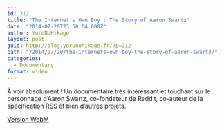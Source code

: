 ```yaml
---
id: 312
title: "The Internet's Own Boy : The Story of Aaron Swartz"
date: "2014-07-20T23:50:04.000Z"
author: YoruNoHikage
layout: post
guid: http://blog.yorunohikage.fr/?p=312
path: "/2014/07/20/the-internets-own-boy-the-story-of-aaron-swartz/"
categories:
  - Documentary
format: video
---
```

<YouTube videoId="7ZBe1VFy0gc" />

À voir absolument ! Un documentaire très intéressant et touchant sur le personnage d’Aaron Swartz, co-fondateur de Reddit, co-auteur de la spécification RSS et bien d’autres projets.

[Version WebM](http://media.suumitsu.eu/?file=Docu/The%20Internet%27s%20Own%20Boy.webm&sort=asc)
